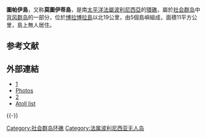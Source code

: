 '''圖帕伊島'''，又称'''莫圖伊蒂島'''，是南[[太平洋|太平洋]][[法屬波利尼西亞|法屬波利尼西亞]]的[[環礁|環礁]]，屬於[[社会群岛|社会群岛]]中[[背風群島_(社會群島)|背风群岛]]的一部分，位於[[博拉博拉島|博拉博拉島]]以北19公里，由5個島嶼組成，面積11平方公里，島上無人居住。

== 参考文献 ==
{{Reflist}}

== 外部連結 ==
* [http://www.oceandots.com/pacific/society/tupai.php]{{Wayback|url=http://www.oceandots.com/pacific/society/tupai.php |date=20101223015139 }}
* [https://web.archive.org/web/20061101121240/http://www.colonialvoyage.com/viaggi/pfsocietyother.html Photos]
* [https://web.archive.org/web/20090309065955/http://polynesianislands.com/fp/soc_lee.html]
* [https://web.archive.org/web/20070228115907/http://www.pacific-image.pf/pages/boutic/dboutic_cdrom_sp132.html Atoll list]{{fr icon}}

{{-}}
{{社會群島}}

{{coord|16|17|S|151|50|W|display=title}}

[[Category:社会群岛环礁|Category:社会群岛环礁]]
[[Category:法属波利尼西亚无人岛|Category:法属波利尼西亚无人岛]]

{{geo-stub}}